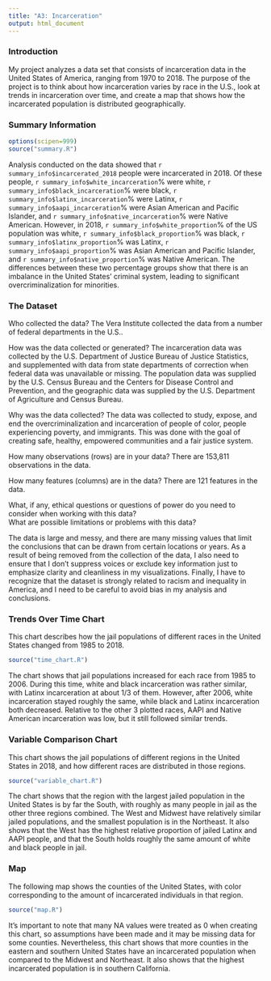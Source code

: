```yaml
---
title: "A3: Incarceration"
output: html_document
---
```


### Introduction

My project analyzes a data set that consists of incarceration data in the United States of America, ranging from 1970 to 2018. The purpose of the project is to think about how incarceration varies by race in the U.S., look at trends in incarceration over time, and create a map that shows how the incarcerated population is distributed geographically.

### Summary Information
```r
options(scipen=999)
source("summary.R")
```

Analysis conducted on the data showed that `r summary_info$incarcerated_2018` people were incarcerated in 2018. Of these people, `r summary_info$white_incarceration`% were white, `r summary_info$black_incarceration`% were black, `r summary_info$latinx_incarceration`% were Latinx, `r summary_info$aapi_incarceration`% were Asian American and Pacific Islander, and `r summary_info$native_incarceration`% were Native American. However, in 2018, `r summary_info$white_proportion`% of the US population was white, `r summary_info$black_proportion`% was black, `r summary_info$latinx_proportion`% was Latinx, `r summary_info$aapi_proportion`% was Asian American and Pacific Islander, and `r summary_info$native_proportion`% was Native American. The differences between these two percentage groups show that there is an imbalance in the United States' criminal system, leading to significant overcriminalization for minorities.

### The Dataset

Who collected the data?
The Vera Institute collected the data from a number of federal departments in the U.S..

How was the data collected or generated?
The incarceration data was collected by the U.S. Department of Justice Bureau of Justice Statistics, and supplemented with data from state departments of correction when federal data was unavailable or missing. The population data was supplied by the U.S. Census Bureau and the Centers for Disease Control and Prevention, and the geographic data was supplied by the U.S. Department of Agriculture and Census Bureau.

Why was the data collected? 
The data was collected to study, expose, and end the overcriminalization and incarceration of people of color, people experiencing poverty, and immigrants. This was done with the goal of creating safe, healthy, empowered communities and a fair justice system.

How many observations (rows) are in your data?
There are 153,811 observations in the data.

How many features (columns) are in the data?
There are 121 features in the data.

What, if any, ethical questions or questions of power do you need to consider when working with this data?  
What are possible limitations or problems with this data?

The data is large and messy, and there are many missing values that limit the conclusions that can be drawn from certain locations or years. As a result of being removed from the collection of the data, I also need to ensure that I don't suppress voices or exclude key information just to emphasize clarity and cleanliness in my visualizations. Finally, I have to recognize that the dataset is strongly related to racism and inequality in America, and I need to be careful to avoid bias in my analysis and conclusions.

### Trends Over Time Chart

This chart describes how the jail populations of different races in the United States changed from 1985 to 2018. 

```r
source("time_chart.R")
```

The chart shows that jail populations increased for each race from 1985 to 2006. During this time, white and black incarceration was rather similar, with Latinx incarceration at about 1/3 of them. However, after 2006, white incarceration stayed roughly the same, while black and Latinx incarceration both decreased. Relative to the other 3 plotted races, AAPI and Native American incarceration was low, but it still followed similar trends.

### Variable Comparison Chart

This chart shows the jail populations of different regions in the United States in 2018, and how different races are distributed in those regions. 

```r
source("variable_chart.R")
```

The chart shows that the region with the largest jailed population in the United States is by far the South, with roughly as many people in jail as the other three regions combined. The West and Midwest have relatively similar jailed populations, and the smallest population is in the Northeast. It also shows that the West has the highest relative proportion of jailed Latinx and AAPI people, and that the South holds roughly the same amount of white and black people in jail.

### Map

The following map shows the counties of the United States, with color corresponding to the amount of incarcerated individuals in that region. 
```r
source("map.R")
```

It's important to note that many NA values were treated as 0 when creating this chart, so assumptions have been made and it may be missing data for some counties. Nevertheless, this chart shows that more counties in the eastern and southern United States have an incarcerated population when compared to the Midwest and Northeast. It also shows that the highest incarcerated population is in southern California.
